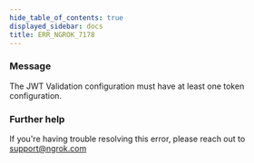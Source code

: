 ```yaml
---
hide_table_of_contents: true
displayed_sidebar: docs
title: ERR_NGROK_7178
---
```


### Message

The JWT Validation configuration must have at least one token configuration.

<ErrorDetails />

### Further help

If you're having trouble resolving this error, please reach out to [support@ngrok.com](mailto:support@ngrok.com?subject=Help%20with%20ERR_NGROK_7178)
